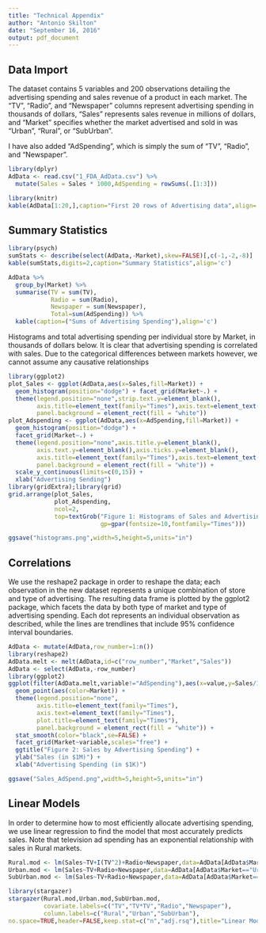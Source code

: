 ```yaml
---
title: "Technical Appendix"
author: "Antonio Skilton"
date: "September 16, 2016"
output: pdf_document
---
```


## Data Import
The dataset contains 5 variables and 200 observations detailing the advertising spending and sales revenue of a product in each market. The "TV", "Radio", and "Newspaper" columns represent advertising spending in thousands of dollars, "Sales" represents sales revenue in millions of dollars, and "Market" specifies whether the market advertised and sold in was "Urban", "Rural", or "SubUrban".

I have also added "AdSpending", which is simply the sum of "TV", "Radio", and "Newspaper".
```r
library(dplyr)
AdData <- read.csv("1_FDA_AdData.csv") %>%
  mutate(Sales = Sales * 1000,AdSpending = rowSums(.[1:3]))
```

```r
library(knitr)
kable(AdData[1:20,],caption="First 20 rows of Advertising data",align='c')
```

\newpage

## Summary Statistics
```r
library(psych)
sumStats <- describe(select(AdData,-Market),skew=FALSE)[,c(-1,-2,-8)]
kable(sumStats,digits=2,caption="Summary Statistics",align='c')
```
```r
AdData %>% 
  group_by(Market) %>% 
  summarise(TV = sum(TV),
            Radio = sum(Radio),
            Newspaper = sum(Newspaper),
            Total=sum(AdSpending)) %>% 
  kable(caption=("Sums of Advertising Spending"),align='c')
```

\newpage
Histograms and total advertising spending per individual store by Market, in thousands of dollars below. It is clear that advertising spending is correlated with sales. Due to the categorical differences between markets however, we cannot assume any causative relationships

```r
library(ggplot2)
plot_Sales <- ggplot(AdData,aes(x=Sales,fill=Market)) + 
  geom_histogram(position="dodge") + facet_grid(Market~.) + 
  theme(legend.position="none",strip.text.y=element_blank(),
        axis.title=element_text(family="Times"),axis.text=element_text(family="Times"),
        panel.background = element_rect(fill = "white"))
plot_Adspending <- ggplot(AdData,aes(x=AdSpending,fill=Market)) + 
  geom_histogram(position="dodge") + 
  facet_grid(Market~.) + 
  theme(legend.position="none",axis.title.y=element_blank(),
        axis.text.y=element_blank(),axis.ticks.y=element_blank(),
        axis.title=element_text(family="Times"),axis.text=element_text(family="Times"),
        panel.background = element_rect(fill = "white")) + 
  scale_y_continuous(limits=c(0,15)) + 
  xlab("Advertising Sending")
library(gridExtra);library(grid)
grid.arrange(plot_Sales,
             plot_Adspending,
             ncol=2,
             top=textGrob("Figure 1: Histograms of Sales and Advertising Spending",
                          gp=gpar(fontsize=10,fontfamily="Times")))
```
```r
ggsave("histograms.png",width=5,height=5,units="in")
```

\newpage

## Correlations
We use the reshape2 package in order to reshape the data; each observation in the new dataset represents a unique combination of store and type of advertising. The resulting data frame is plotted by the ggplot2 package, which facets the data by both type of market and type of advertising spending. Each dot represents an individual observation as described, while the lines are trendlines that include 95% confidence interval boundaries.

```r
AdData <- mutate(AdData,row_number=1:n())
library(reshape2)
AdData.melt <- melt(AdData,id=c("row_number","Market","Sales"))
AdData <- select(AdData,-row_number)
library(ggplot2)
ggplot(filter(AdData.melt,variable!="AdSpending"),aes(x=value,y=Sales/1000,alpha=0.75)) + 
  geom_point(aes(color=Market)) + 
  theme(legend.position="none",
        axis.title=element_text(family="Times"),
        axis.text=element_text(family="Times"),
        plot.title=element_text(family="Times"),
        panel.background = element_rect(fill = "white")) + 
  stat_smooth(color="black",se=FALSE) + 
  facet_grid(Market~variable,scales="free") + 
  ggtitle("Figure 2: Sales by Advertising Spending") + 
  ylab("Sales (in $1M)") + 
  xlab("Advertising Spending (in $1K)")
```
```r
ggsave("Sales_AdSpend.png",width=5,height=5,units="in")
```

\newpage

## Linear Models
In order to determine how to most efficiently allocate advertising spending, we use linear regression to find the model that most accurately predicts sales. Note that television ad spending has an exponential relationship with sales in Rural markets.

```r
Rural.mod <- lm(Sales~TV+I(TV^2)+Radio+Newspaper,data=AdData[AdData$Market=="Rural",-5])
Urban.mod <- lm(Sales~TV+Radio+Newspaper,data=AdData[AdData$Market=="Urban",-5])
SubUrban.mod <- lm(Sales~TV+Radio+Newspaper,data=AdData[AdData$Market=="SubUrban",-5])
```

```r
library(stargazer)
stargazer(Rural.mod,Urban.mod,SubUrban.mod,
          covariate.labels=c("TV","TV*TV","Radio","Newspaper"),
          column.labels=c("Rural","Urban","SubUrban"),
no.space=TRUE,header=FALSE,keep.stat=c("n","adj.rsq"),title="Linear Models by Market",model.numbers=FALSE)
```

